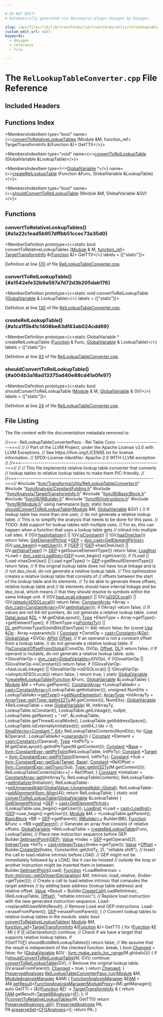 ```yaml
---

# DO NOT EDIT!
# Automatically generated via docusaurus-plugin-doxygen by Doxygen.

slug: /api/files/lib/lib/transforms/lib/transforms/utils/rellookuptableconverter-cpp
custom_edit_url: null
keywords:
  - doxygen
  - reference
  - file

---
```





# The `RelLookupTableConverter.cpp` File Reference

<DoxygenPage pluginConfig={pluginConfig}>



## Included Headers

<IncludesList>
<IncludesListItem
  filePath="llvm/Transforms/Utils/RelLookupTableConverter.h"
  permalink="/docs/api/files/include/include/llvm/include/llvm/transforms/include/llvm/transforms/utils/rellookuptableconverter-h"
  isLocal="true" />
<IncludesListItem
  filePath="llvm/Analysis/ConstantFolding.h"
  permalink="/docs/api/files/include/include/llvm/include/llvm/analysis/constantfolding-h"
  isLocal="true" />
<IncludesListItem
  filePath="llvm/Analysis/TargetTransformInfo.h"
  permalink="/docs/api/files/include/include/llvm/include/llvm/analysis/targettransforminfo-h"
  isLocal="true" />
<IncludesListItem
  filePath="llvm/IR/BasicBlock.h"
  permalink="/docs/api/files/include/include/llvm/include/llvm/ir/basicblock-h"
  isLocal="true" />
<IncludesListItem
  filePath="llvm/IR/IRBuilder.h"
  permalink="/docs/api/files/include/include/llvm/include/llvm/ir/irbuilder-h"
  isLocal="true" />
<IncludesListItem
  filePath="llvm/IR/Instructions.h"
  permalink="/docs/api/files/include/include/llvm/include/llvm/ir/instructions-h"
  isLocal="true" />
<IncludesListItem
  filePath="llvm/IR/Module.h"
  permalink="/docs/api/files/include/include/llvm/include/llvm/ir/module-h"
  isLocal="true" />
</IncludesList>

## Functions Index

<MembersIndex>

<MembersIndexItem
  type="bool"
  name={<><a href="#a1a22c1ead5b957dffbb51ccec73a35d0">convertToRelativeLookupTables</a> (Module &amp;M, function&#95;ref&lt; TargetTransformInfo &amp;(Function &amp;)&gt; GetTTI)</>}>
</MembersIndexItem>

<MembersIndexItem
  type="void"
  name={<><a href="#a1542efe32b9a597a7d72d3b205dab176">convertToRelLookupTable</a> (GlobalVariable &amp;LookupTable)</>}>
</MembersIndexItem>

<MembersIndexItem
  type={<><a href="/docs/api/classes/llvm/globalvariable">GlobalVariable</a> &#42;</>}
  name={<><a href="#a1ca1f5b41c1408be83df43ab024cdd69">createRelLookupTable</a> (Function &amp;Func, GlobalVariable &amp;LookupTable)</>}>
</MembersIndexItem>

<MembersIndexItem
  type="bool"
  name={<><a href="#a004b3a18ad13375ad40e88cd41a0fe97">shouldConvertToRelLookupTable</a> (Module &amp;M, GlobalVariable &amp;GV)</>}>
</MembersIndexItem>

</MembersIndex>


<SectionDefinition>

## Functions

### convertToRelativeLookupTables() {#a1a22c1ead5b957dffbb51ccec73a35d0}

<MemberDefinition
  prototype={<>static bool convertToRelativeLookupTables (<a href="/docs/api/classes/llvm/module">Module</a> &amp; M, <a href="/docs/api/classes/llvm/function-ref">function&#95;ref</a>&lt; <a href="/docs/api/classes/llvm/targettransforminfo">TargetTransformInfo</a> &amp;(<a href="/docs/api/classes/llvm/function">Function</a> &amp;)&gt; GetTTI)</>}
  labels = {["static"]}>

Definition at line <a href="#l00170">170</a> of file <a href="/docs/api/files/lib/lib/transforms/lib/transforms/utils/rellookuptableconverter-cpp">RelLookupTableConverter.cpp</a>.
</MemberDefinition>

### convertToRelLookupTable() {#a1542efe32b9a597a7d72d3b205dab176}

<MemberDefinition
  prototype={<>static void convertToRelLookupTable (<a href="/docs/api/classes/llvm/globalvariable">GlobalVariable</a> &amp; LookupTable)</>}
  labels = {["static"]}>

Definition at line <a href="#l00130">130</a> of file <a href="/docs/api/files/lib/lib/transforms/lib/transforms/utils/rellookuptableconverter-cpp">RelLookupTableConverter.cpp</a>.
</MemberDefinition>

### createRelLookupTable() {#a1ca1f5b41c1408be83df43ab024cdd69}

<MemberDefinition
  prototype={<>static GlobalVariable &#42; createRelLookupTable (<a href="/docs/api/classes/llvm/function">Function</a> &amp; Func, <a href="/docs/api/classes/llvm/globalvariable">GlobalVariable</a> &amp; LookupTable)</>}
  labels = {["static"]}>

Definition at line <a href="#l00093">93</a> of file <a href="/docs/api/files/lib/lib/transforms/lib/transforms/utils/rellookuptableconverter-cpp">RelLookupTableConverter.cpp</a>.
</MemberDefinition>

### shouldConvertToRelLookupTable() {#a004b3a18ad13375ad40e88cd41a0fe97}

<MemberDefinition
  prototype={<>static bool shouldConvertToRelLookupTable (<a href="/docs/api/classes/llvm/module">Module</a> &amp; M, <a href="/docs/api/classes/llvm/globalvariable">GlobalVariable</a> &amp; GV)</>}
  labels = {["static"]}>

Definition at line <a href="#l00024">24</a> of file <a href="/docs/api/files/lib/lib/transforms/lib/transforms/utils/rellookuptableconverter-cpp">RelLookupTableConverter.cpp</a>.
</MemberDefinition>

</SectionDefinition>

## File Listing

The file content with the documentation metadata removed is:

<ProgramListing>

<Link id="l00001" /><CodeLine lineNumber="1"><span class="doxyHighlightComment">//===- RelLookupTableConverterPass - Rel Table Conv -----------------------===//</span></CodeLine>
<Link id="l00002" /><CodeLine lineNumber="2"><span class="doxyHighlightComment">//</span></CodeLine>
<Link id="l00003" /><CodeLine lineNumber="3"><span class="doxyHighlightComment">// Part of the LLVM Project, under the Apache License v2.0 with LLVM Exceptions.</span></CodeLine>
<Link id="l00004" /><CodeLine lineNumber="4"><span class="doxyHighlightComment">// See https://llvm.org/LICENSE.txt for license information.</span></CodeLine>
<Link id="l00005" /><CodeLine lineNumber="5"><span class="doxyHighlightComment">// SPDX-License-Identifier: Apache-2.0 WITH LLVM-exception</span></CodeLine>
<Link id="l00006" /><CodeLine lineNumber="6"><span class="doxyHighlightComment">//</span></CodeLine>
<Link id="l00007" /><CodeLine lineNumber="7"><span class="doxyHighlightComment">//===----------------------------------------------------------------------===//</span></CodeLine>
<Link id="l00008" /><CodeLine lineNumber="8"><span class="doxyHighlightComment">//</span></CodeLine>
<Link id="l00009" /><CodeLine lineNumber="9"><span class="doxyHighlightComment">// This file implements relative lookup table converter that converts</span></CodeLine>
<Link id="l00010" /><CodeLine lineNumber="10"><span class="doxyHighlightComment">// lookup tables to relative lookup tables to make them PIC-friendly.</span></CodeLine>
<Link id="l00011" /><CodeLine lineNumber="11"><span class="doxyHighlightComment">//</span></CodeLine>
<Link id="l00012" /><CodeLine lineNumber="12"><span class="doxyHighlightComment">//===----------------------------------------------------------------------===//</span></CodeLine>
<Link id="l00013" /><CodeLine lineNumber="13"></CodeLine>
<Link id="l00014" /><CodeLine lineNumber="14"><span class="doxyHighlightPreprocessor">#include &quot;<a href="/docs/api/files/include/include/llvm/include/llvm/transforms/include/llvm/transforms/utils/rellookuptableconverter-h">llvm/Transforms/Utils/RelLookupTableConverter.h</a>&quot;</span></CodeLine>
<Link id="l00015" /><CodeLine lineNumber="15"><span class="doxyHighlightPreprocessor">#include &quot;<a href="/docs/api/files/include/include/llvm/include/llvm/analysis/constantfolding-h">llvm/Analysis/ConstantFolding.h</a>&quot;</span></CodeLine>
<Link id="l00016" /><CodeLine lineNumber="16"><span class="doxyHighlightPreprocessor">#include &quot;<a href="/docs/api/files/include/include/llvm/include/llvm/analysis/targettransforminfo-h">llvm/Analysis/TargetTransformInfo.h</a>&quot;</span></CodeLine>
<Link id="l00017" /><CodeLine lineNumber="17"><span class="doxyHighlightPreprocessor">#include &quot;<a href="/docs/api/files/include/include/llvm/include/llvm/ir/basicblock-h">llvm/IR/BasicBlock.h</a>&quot;</span></CodeLine>
<Link id="l00018" /><CodeLine lineNumber="18"><span class="doxyHighlightPreprocessor">#include &quot;<a href="/docs/api/files/include/include/llvm/include/llvm/ir/irbuilder-h">llvm/IR/IRBuilder.h</a>&quot;</span></CodeLine>
<Link id="l00019" /><CodeLine lineNumber="19"><span class="doxyHighlightPreprocessor">#include &quot;<a href="/docs/api/files/include/include/llvm/include/llvm/ir/instructions-h">llvm/IR/Instructions.h</a>&quot;</span></CodeLine>
<Link id="l00020" /><CodeLine lineNumber="20"><span class="doxyHighlightPreprocessor">#include &quot;<a href="/docs/api/files/include/include/llvm/include/llvm/ir/module-h">llvm/IR/Module.h</a>&quot;</span></CodeLine>
<Link id="l00021" /><CodeLine lineNumber="21"></CodeLine>
<Link id="l00022" /><CodeLine lineNumber="22"><span class="doxyHighlightKeyword">using namespace </span><span class="doxyHighlight"><a href="/docs/api/namespaces/llvm">llvm</a>;</span></CodeLine>
<Link id="l00023" /><CodeLine lineNumber="23"></CodeLine>
<Link id="l00024" /><CodeLine lineNumber="24" lineLink="#a004b3a18ad13375ad40e88cd41a0fe97"><span class="doxyHighlightKeyword">static</span><span class="doxyHighlight"> </span><span class="doxyHighlightKeywordType">bool</span><span class="doxyHighlight"> <a href="#a004b3a18ad13375ad40e88cd41a0fe97">shouldConvertToRelLookupTable</a>(<a href="/docs/api/classes/llvm/module">Module</a> &amp;M, <a href="/docs/api/classes/llvm/globalvariable">GlobalVariable</a> &amp;GV) &#123;</span></CodeLine>
<Link id="l00025" /><CodeLine lineNumber="25"><span class="doxyHighlight">  </span><span class="doxyHighlightComment">// If lookup table has more than one user,</span></CodeLine>
<Link id="l00026" /><CodeLine lineNumber="26"><span class="doxyHighlight">  </span><span class="doxyHighlightComment">// do not generate a relative lookup table.</span></CodeLine>
<Link id="l00027" /><CodeLine lineNumber="27"><span class="doxyHighlight">  </span><span class="doxyHighlightComment">// This is to simplify the analysis that needs to be done for this pass.</span></CodeLine>
<Link id="l00028" /><CodeLine lineNumber="28"><span class="doxyHighlight">  </span><span class="doxyHighlightComment">// TODO: Add support for lookup tables with multiple uses.</span></CodeLine>
<Link id="l00029" /><CodeLine lineNumber="29"><span class="doxyHighlight">  </span><span class="doxyHighlightComment">// For ex, this can happen when a function that uses a lookup table gets</span></CodeLine>
<Link id="l00030" /><CodeLine lineNumber="30"><span class="doxyHighlight">  </span><span class="doxyHighlightComment">// inlined into multiple call sites.</span></CodeLine>
<Link id="l00031" /><CodeLine lineNumber="31"><span class="doxyHighlight">  </span><span class="doxyHighlightKeywordFlow">if</span><span class="doxyHighlight"> (!GV.<a href="/docs/api/classes/llvm/globalvariable/#a1c66d4eff947253e7610a66379974d63">hasInitializer</a>() ||</span></CodeLine>
<Link id="l00032" /><CodeLine lineNumber="32"><span class="doxyHighlight">      !GV.<a href="/docs/api/classes/llvm/globalvariable/#aa859e108741fa64681b63f0c0c672512">isConstant</a>() ||</span></CodeLine>
<Link id="l00033" /><CodeLine lineNumber="33"><span class="doxyHighlight">      !GV.<a href="/docs/api/classes/llvm/value/#a3a402430a1bbe70a9282dcb0e0b6a2cd">hasOneUse</a>())</span></CodeLine>
<Link id="l00034" /><CodeLine lineNumber="34"><span class="doxyHighlight">    </span><span class="doxyHighlightKeywordFlow">return</span><span class="doxyHighlight"> </span><span class="doxyHighlightKeyword">false</span><span class="doxyHighlight">;</span></CodeLine>
<Link id="l00035" /><CodeLine lineNumber="35"></CodeLine>
<Link id="l00036" /><CodeLine lineNumber="36"><span class="doxyHighlight">  <a href="/docs/api/classes/llvm/getelementptrinst">GetElementPtrInst</a> &#42;<a href="/docs/api/files/lib/lib/target/lib/target/hexagon/hexagoncommongep-cpp/#ad532e8710e50302e0a376b61c91fa91d">GEP</a> =</span></CodeLine>
<Link id="l00037" /><CodeLine lineNumber="37"><span class="doxyHighlight">      <a href="/docs/api/namespaces/llvm/#a22eeee01734061ac1b31ccd994c49eef">dyn&#95;cast&lt;GetElementPtrInst&gt;</a>(GV.<a href="/docs/api/classes/llvm/value/#a413abcab8dbc3900fc2fde96a5d8fca6">use&#95;begin</a>()-&gt;<a href="/docs/api/classes/llvm/use/#a53a48d67682705c5f7f06ffc850fd622">getUser</a>());</span></CodeLine>
<Link id="l00038" /><CodeLine lineNumber="38"><span class="doxyHighlight">  </span><span class="doxyHighlightKeywordFlow">if</span><span class="doxyHighlight"> (!<a href="/docs/api/files/lib/lib/target/lib/target/hexagon/hexagoncommongep-cpp/#ad532e8710e50302e0a376b61c91fa91d">GEP</a> || !<a href="/docs/api/files/lib/lib/target/lib/target/hexagon/hexagoncommongep-cpp/#ad532e8710e50302e0a376b61c91fa91d">GEP</a>-&gt;hasOneUse() ||</span></CodeLine>
<Link id="l00039" /><CodeLine lineNumber="39"><span class="doxyHighlight">      GV.<a href="/docs/api/classes/llvm/globalvalue/#af1dd2acfc2950742e41a64a342b15c80">getValueType</a>() != <a href="/docs/api/files/lib/lib/target/lib/target/hexagon/hexagoncommongep-cpp/#ad532e8710e50302e0a376b61c91fa91d">GEP</a>-&gt;getSourceElementType())</span></CodeLine>
<Link id="l00040" /><CodeLine lineNumber="40"><span class="doxyHighlight">    </span><span class="doxyHighlightKeywordFlow">return</span><span class="doxyHighlight"> </span><span class="doxyHighlightKeyword">false</span><span class="doxyHighlight">;</span></CodeLine>
<Link id="l00041" /><CodeLine lineNumber="41"></CodeLine>
<Link id="l00042" /><CodeLine lineNumber="42"><span class="doxyHighlight">  <a href="/docs/api/classes/llvm/loadinst">LoadInst</a> &#42;Load = <a href="/docs/api/namespaces/llvm/#a22eeee01734061ac1b31ccd994c49eef">dyn&#95;cast&lt;LoadInst&gt;</a>(<a href="/docs/api/files/lib/lib/target/lib/target/hexagon/hexagoncommongep-cpp/#ad532e8710e50302e0a376b61c91fa91d">GEP</a>-&gt;use&#95;begin()-&gt;getUser());</span></CodeLine>
<Link id="l00043" /><CodeLine lineNumber="43"><span class="doxyHighlight">  </span><span class="doxyHighlightKeywordFlow">if</span><span class="doxyHighlight"> (!Load || !Load-&gt;hasOneUse() ||</span></CodeLine>
<Link id="l00044" /><CodeLine lineNumber="44"><span class="doxyHighlight">      Load-&gt;getType() != <a href="/docs/api/files/lib/lib/target/lib/target/hexagon/hexagoncommongep-cpp/#ad532e8710e50302e0a376b61c91fa91d">GEP</a>-&gt;getResultElementType())</span></CodeLine>
<Link id="l00045" /><CodeLine lineNumber="45"><span class="doxyHighlight">    </span><span class="doxyHighlightKeywordFlow">return</span><span class="doxyHighlight"> </span><span class="doxyHighlightKeyword">false</span><span class="doxyHighlight">;</span></CodeLine>
<Link id="l00046" /><CodeLine lineNumber="46"></CodeLine>
<Link id="l00047" /><CodeLine lineNumber="47"><span class="doxyHighlight">  </span><span class="doxyHighlightComment">// If the original lookup table does not have local linkage and is</span></CodeLine>
<Link id="l00048" /><CodeLine lineNumber="48"><span class="doxyHighlight">  </span><span class="doxyHighlightComment">// not dso&#95;local, do not generate a relative lookup table.</span></CodeLine>
<Link id="l00049" /><CodeLine lineNumber="49"><span class="doxyHighlight">  </span><span class="doxyHighlightComment">// This optimization creates a relative lookup table that consists of</span></CodeLine>
<Link id="l00050" /><CodeLine lineNumber="50"><span class="doxyHighlight">  </span><span class="doxyHighlightComment">// offsets between the start of the lookup table and its elements.</span></CodeLine>
<Link id="l00051" /><CodeLine lineNumber="51"><span class="doxyHighlight">  </span><span class="doxyHighlightComment">// To be able to generate these offsets, relative lookup table and</span></CodeLine>
<Link id="l00052" /><CodeLine lineNumber="52"><span class="doxyHighlight">  </span><span class="doxyHighlightComment">// its elements should have internal linkage and be dso&#95;local, which means</span></CodeLine>
<Link id="l00053" /><CodeLine lineNumber="53"><span class="doxyHighlight">  </span><span class="doxyHighlightComment">// that they should resolve to symbols within the same linkage unit.</span></CodeLine>
<Link id="l00054" /><CodeLine lineNumber="54"><span class="doxyHighlight">  </span><span class="doxyHighlightKeywordFlow">if</span><span class="doxyHighlight"> (!GV.<a href="/docs/api/classes/llvm/globalvalue/#a3ba1af4b9d9faa4a33729bbbecee83d1">hasLocalLinkage</a>() ||</span></CodeLine>
<Link id="l00055" /><CodeLine lineNumber="55"><span class="doxyHighlight">      !GV.<a href="/docs/api/classes/llvm/globalvalue/#a19db81b6f3d3ab342972dce7756fb077">isDSOLocal</a>() ||</span></CodeLine>
<Link id="l00056" /><CodeLine lineNumber="56"><span class="doxyHighlight">      !GV.<a href="/docs/api/classes/llvm/globalvalue/#a2df2f2e94b5493e9434dbf1c483dbc72">isImplicitDSOLocal</a>())</span></CodeLine>
<Link id="l00057" /><CodeLine lineNumber="57"><span class="doxyHighlight">    </span><span class="doxyHighlightKeywordFlow">return</span><span class="doxyHighlight"> </span><span class="doxyHighlightKeyword">false</span><span class="doxyHighlight">;</span></CodeLine>
<Link id="l00058" /><CodeLine lineNumber="58"></CodeLine>
<Link id="l00059" /><CodeLine lineNumber="59"><span class="doxyHighlight">  <a href="/docs/api/classes/llvm/constantarray">ConstantArray</a> &#42;Array = <a href="/docs/api/namespaces/llvm/#a22eeee01734061ac1b31ccd994c49eef">dyn&#95;cast&lt;ConstantArray&gt;</a>(GV.<a href="/docs/api/classes/llvm/globalvariable/#a0698d5bcabbfbca4f56a9d7a81cecb25">getInitializer</a>());</span></CodeLine>
<Link id="l00060" /><CodeLine lineNumber="60"><span class="doxyHighlight">  </span><span class="doxyHighlightKeywordFlow">if</span><span class="doxyHighlight"> (!Array)</span></CodeLine>
<Link id="l00061" /><CodeLine lineNumber="61"><span class="doxyHighlight">    </span><span class="doxyHighlightKeywordFlow">return</span><span class="doxyHighlight"> </span><span class="doxyHighlightKeyword">false</span><span class="doxyHighlight">;</span></CodeLine>
<Link id="l00062" /><CodeLine lineNumber="62"></CodeLine>
<Link id="l00063" /><CodeLine lineNumber="63"><span class="doxyHighlight">  </span><span class="doxyHighlightComment">// If values are not 64-bit pointers, do not generate a relative lookup table.</span></CodeLine>
<Link id="l00064" /><CodeLine lineNumber="64"><span class="doxyHighlight">  </span><span class="doxyHighlightKeyword">const</span><span class="doxyHighlight"> <a href="/docs/api/classes/llvm/datalayout">DataLayout</a> &amp;<a href="/docs/api/files/lib/lib/target/lib/target/arm/armslshardening-cpp/#ad467c4ab9119043f9b7750ab986be61a">DL</a> = M.getDataLayout();</span></CodeLine>
<Link id="l00065" /><CodeLine lineNumber="65"><span class="doxyHighlight">  <a href="/docs/api/classes/llvm/type">Type</a> &#42;ElemType = Array-&gt;getType()-&gt;getElementType();</span></CodeLine>
<Link id="l00066" /><CodeLine lineNumber="66"><span class="doxyHighlight">  </span><span class="doxyHighlightKeywordFlow">if</span><span class="doxyHighlight"> (!ElemType-&gt;<a href="/docs/api/classes/llvm/type/#a3b996fbf8458aafffc86cb98a68d0a47">isPointerTy</a>() || <a href="/docs/api/files/lib/lib/target/lib/target/arm/armslshardening-cpp/#ad467c4ab9119043f9b7750ab986be61a">DL</a>.getPointerTypeSizeInBits(ElemType) != 64)</span></CodeLine>
<Link id="l00067" /><CodeLine lineNumber="67"><span class="doxyHighlight">    </span><span class="doxyHighlightKeywordFlow">return</span><span class="doxyHighlight"> </span><span class="doxyHighlightKeyword">false</span><span class="doxyHighlight">;</span></CodeLine>
<Link id="l00068" /><CodeLine lineNumber="68"></CodeLine>
<Link id="l00069" /><CodeLine lineNumber="69"><span class="doxyHighlight">  </span><span class="doxyHighlightKeywordFlow">for</span><span class="doxyHighlight"> (</span><span class="doxyHighlightKeyword">const</span><span class="doxyHighlight"> <a href="/docs/api/classes/llvm/use">Use</a> &amp;<a href="/docs/api/namespaces/llvm/#ab471937b9a227e70c7fe8bd9604014d6">Op</a> : Array-&gt;operands()) &#123;</span></CodeLine>
<Link id="l00070" /><CodeLine lineNumber="70"><span class="doxyHighlight">    <a href="/docs/api/classes/llvm/constant">Constant</a> &#42;ConstOp = <a href="/docs/api/namespaces/llvm/#ac4fc845f5ed92de63cd4474f128f5fc5">cast&lt;Constant&gt;</a>(&amp;<a href="/docs/api/namespaces/llvm/#ab471937b9a227e70c7fe8bd9604014d6">Op</a>);</span></CodeLine>
<Link id="l00071" /><CodeLine lineNumber="71"><span class="doxyHighlight">    <a href="/docs/api/classes/llvm/globalvalue">GlobalValue</a> &#42;GVOp;</span></CodeLine>
<Link id="l00072" /><CodeLine lineNumber="72"><span class="doxyHighlight">    <a href="/docs/api/classes/llvm/apint">APInt</a> <a href="/docs/api/namespaces/llvm/#a05f5b9a11bdcc5feba62899f95dcf878a3134224cba2545bc57954d3b072aebb4">Offset</a>;</span></CodeLine>
<Link id="l00073" /><CodeLine lineNumber="73"></CodeLine>
<Link id="l00074" /><CodeLine lineNumber="74"><span class="doxyHighlight">    </span><span class="doxyHighlightComment">// If an operand is not a constant offset from a lookup table,</span></CodeLine>
<Link id="l00075" /><CodeLine lineNumber="75"><span class="doxyHighlight">    </span><span class="doxyHighlightComment">// do not generate a relative lookup table.</span></CodeLine>
<Link id="l00076" /><CodeLine lineNumber="76"><span class="doxyHighlight">    </span><span class="doxyHighlightKeywordFlow">if</span><span class="doxyHighlight"> (!<a href="/docs/api/namespaces/llvm/#a2e3103683ccd8b97050f821110b98ad2">IsConstantOffsetFromGlobal</a>(ConstOp, GVOp, <a href="/docs/api/namespaces/llvm/#a05f5b9a11bdcc5feba62899f95dcf878a3134224cba2545bc57954d3b072aebb4">Offset</a>, <a href="/docs/api/files/lib/lib/target/lib/target/arm/armslshardening-cpp/#ad467c4ab9119043f9b7750ab986be61a">DL</a>))</span></CodeLine>
<Link id="l00077" /><CodeLine lineNumber="77"><span class="doxyHighlight">      </span><span class="doxyHighlightKeywordFlow">return</span><span class="doxyHighlight"> </span><span class="doxyHighlightKeyword">false</span><span class="doxyHighlight">;</span></CodeLine>
<Link id="l00078" /><CodeLine lineNumber="78"></CodeLine>
<Link id="l00079" /><CodeLine lineNumber="79"><span class="doxyHighlight">    </span><span class="doxyHighlightComment">// If operand is mutable, do not generate a relative lookup table.</span></CodeLine>
<Link id="l00080" /><CodeLine lineNumber="80"><span class="doxyHighlight">    </span><span class="doxyHighlightKeyword">auto</span><span class="doxyHighlight"> &#42;GlovalVarOp = <a href="/docs/api/namespaces/llvm/#a22eeee01734061ac1b31ccd994c49eef">dyn&#95;cast&lt;GlobalVariable&gt;</a>(GVOp);</span></CodeLine>
<Link id="l00081" /><CodeLine lineNumber="81"><span class="doxyHighlight">    </span><span class="doxyHighlightKeywordFlow">if</span><span class="doxyHighlight"> (!GlovalVarOp || !GlovalVarOp-&gt;isConstant())</span></CodeLine>
<Link id="l00082" /><CodeLine lineNumber="82"><span class="doxyHighlight">      </span><span class="doxyHighlightKeywordFlow">return</span><span class="doxyHighlight"> </span><span class="doxyHighlightKeyword">false</span><span class="doxyHighlight">;</span></CodeLine>
<Link id="l00083" /><CodeLine lineNumber="83"></CodeLine>
<Link id="l00084" /><CodeLine lineNumber="84"><span class="doxyHighlight">    </span><span class="doxyHighlightKeywordFlow">if</span><span class="doxyHighlight"> (!GlovalVarOp-&gt;hasLocalLinkage() ||</span></CodeLine>
<Link id="l00085" /><CodeLine lineNumber="85"><span class="doxyHighlight">        !GlovalVarOp-&gt;isDSOLocal() ||</span></CodeLine>
<Link id="l00086" /><CodeLine lineNumber="86"><span class="doxyHighlight">        !GlovalVarOp-&gt;isImplicitDSOLocal())</span></CodeLine>
<Link id="l00087" /><CodeLine lineNumber="87"><span class="doxyHighlight">      </span><span class="doxyHighlightKeywordFlow">return</span><span class="doxyHighlight"> </span><span class="doxyHighlightKeyword">false</span><span class="doxyHighlight">;</span></CodeLine>
<Link id="l00088" /><CodeLine lineNumber="88"><span class="doxyHighlight">  &#125;</span></CodeLine>
<Link id="l00089" /><CodeLine lineNumber="89"></CodeLine>
<Link id="l00090" /><CodeLine lineNumber="90"><span class="doxyHighlight">  </span><span class="doxyHighlightKeywordFlow">return</span><span class="doxyHighlight"> </span><span class="doxyHighlightKeyword">true</span><span class="doxyHighlight">;</span></CodeLine>
<Link id="l00091" /><CodeLine lineNumber="91"><span class="doxyHighlight">&#125;</span></CodeLine>
<Link id="l00092" /><CodeLine lineNumber="92"></CodeLine>
<Link id="l00093" /><CodeLine lineNumber="93" lineLink="#a1ca1f5b41c1408be83df43ab024cdd69"><span class="doxyHighlightKeyword">static</span><span class="doxyHighlight"> <a href="/docs/api/classes/llvm/globalvariable">GlobalVariable</a> &#42;<a href="#a1ca1f5b41c1408be83df43ab024cdd69">createRelLookupTable</a>(<a href="/docs/api/classes/llvm/function">Function</a> &amp;Func,</span></CodeLine>
<Link id="l00094" /><CodeLine lineNumber="94"><span class="doxyHighlight">                                            <a href="/docs/api/classes/llvm/globalvariable">GlobalVariable</a> &amp;LookupTable) &#123;</span></CodeLine>
<Link id="l00095" /><CodeLine lineNumber="95"><span class="doxyHighlight">  <a href="/docs/api/classes/llvm/module">Module</a> &amp;M = &#42;Func.getParent();</span></CodeLine>
<Link id="l00096" /><CodeLine lineNumber="96"><span class="doxyHighlight">  <a href="/docs/api/classes/llvm/constantarray">ConstantArray</a> &#42;LookupTableArr =</span></CodeLine>
<Link id="l00097" /><CodeLine lineNumber="97"><span class="doxyHighlight">      <a href="/docs/api/namespaces/llvm/#ac4fc845f5ed92de63cd4474f128f5fc5">cast&lt;ConstantArray&gt;</a>(LookupTable.getInitializer());</span></CodeLine>
<Link id="l00098" /><CodeLine lineNumber="98"><span class="doxyHighlight">  </span><span class="doxyHighlightKeywordType">unsigned</span><span class="doxyHighlight"> NumElts = LookupTableArr-&gt;<a href="/docs/api/classes/llvm/constantarray/#afa1ddb91b119080599eeb32d57ea26d1">getType</a>()-&gt;<a href="/docs/api/classes/llvm/arraytype/#a1c35bd7a4fa08845607033aecc94423d">getNumElements</a>();</span></CodeLine>
<Link id="l00099" /><CodeLine lineNumber="99"><span class="doxyHighlight">  <a href="/docs/api/classes/arraytype">ArrayType</a> &#42;IntArrayTy =</span></CodeLine>
<Link id="l00100" /><CodeLine lineNumber="100"><span class="doxyHighlight">      <a href="/docs/api/classes/llvm/arraytype/#a309fed0882f9d27038ff2df2afed7a00">ArrayType::get</a>(<a href="/docs/api/classes/llvm/type/#a30dd396c5b40cd86c1591872e574ccdf">Type::getInt32Ty</a>(M.getContext()), NumElts);</span></CodeLine>
<Link id="l00101" /><CodeLine lineNumber="101"></CodeLine>
<Link id="l00102" /><CodeLine lineNumber="102"><span class="doxyHighlight">  <a href="/docs/api/classes/llvm/globalvariable">GlobalVariable</a> &#42;RelLookupTable = </span><span class="doxyHighlightKeyword">new</span><span class="doxyHighlight"> <a href="/docs/api/classes/llvm/globalvariable">GlobalVariable</a>(</span></CodeLine>
<Link id="l00103" /><CodeLine lineNumber="103"><span class="doxyHighlight">      M, IntArrayTy, LookupTable.isConstant(), LookupTable.getLinkage(),</span></CodeLine>
<Link id="l00104" /><CodeLine lineNumber="104"><span class="doxyHighlight">      </span><span class="doxyHighlightKeyword">nullptr</span><span class="doxyHighlight">, LookupTable.getName() + </span><span class="doxyHighlightStringLiteral">&quot;.rel&quot;</span><span class="doxyHighlight">, &amp;LookupTable,</span></CodeLine>
<Link id="l00105" /><CodeLine lineNumber="105"><span class="doxyHighlight">      LookupTable.getThreadLocalMode(), LookupTable.getAddressSpace(),</span></CodeLine>
<Link id="l00106" /><CodeLine lineNumber="106"><span class="doxyHighlight">      LookupTable.isExternallyInitialized());</span></CodeLine>
<Link id="l00107" /><CodeLine lineNumber="107"></CodeLine>
<Link id="l00108" /><CodeLine lineNumber="108"><span class="doxyHighlight">  uint64&#95;t Idx = 0;</span></CodeLine>
<Link id="l00109" /><CodeLine lineNumber="109"><span class="doxyHighlight">  <a href="/docs/api/classes/llvm/smallvector">SmallVector&lt;Constant &#42;, 64&gt;</a> RelLookupTableContents(NumElts);</span></CodeLine>
<Link id="l00110" /><CodeLine lineNumber="110"></CodeLine>
<Link id="l00111" /><CodeLine lineNumber="111"><span class="doxyHighlight">  </span><span class="doxyHighlightKeywordFlow">for</span><span class="doxyHighlight"> (<a href="/docs/api/classes/llvm/use">Use</a> &amp;Operand : LookupTableArr-&gt;<a href="/docs/api/classes/llvm/user/#a0b931781aa589c6ebe64a76c1447e5b2">operands</a>()) &#123;</span></CodeLine>
<Link id="l00112" /><CodeLine lineNumber="112"><span class="doxyHighlight">    <a href="/docs/api/classes/llvm/constant">Constant</a> &#42;Element = <a href="/docs/api/namespaces/llvm/#ac4fc845f5ed92de63cd4474f128f5fc5">cast&lt;Constant&gt;</a>(Operand);</span></CodeLine>
<Link id="l00113" /><CodeLine lineNumber="113"><span class="doxyHighlight">    <a href="/docs/api/classes/llvm/type">Type</a> &#42;IntPtrTy = M.getDataLayout().getIntPtrType(M.getContext());</span></CodeLine>
<Link id="l00114" /><CodeLine lineNumber="114"><span class="doxyHighlight">    <a href="/docs/api/classes/llvm/constant">Constant</a> &#42;<a href="/docs/api/namespaces/llvm/sampleprof/#a702f69807459cc25db5754a5f179d3fcaf6fbeb8fa9f451468611536b00878d41">Base</a> = <a href="/docs/api/classes/llvm/constantexpr/#a652380f28d1a7011e05d0787b6024d48">llvm::ConstantExpr::getPtrToInt</a>(RelLookupTable, IntPtrTy);</span></CodeLine>
<Link id="l00115" /><CodeLine lineNumber="115"><span class="doxyHighlight">    <a href="/docs/api/classes/llvm/constant">Constant</a> &#42;<a href="/docs/api/classes/llvm/target">Target</a> = <a href="/docs/api/classes/llvm/constantexpr/#a652380f28d1a7011e05d0787b6024d48">llvm::ConstantExpr::getPtrToInt</a>(Element, IntPtrTy);</span></CodeLine>
<Link id="l00116" /><CodeLine lineNumber="116"><span class="doxyHighlight">    <a href="/docs/api/classes/llvm/constant">Constant</a> &#42;Sub = <a href="/docs/api/classes/llvm/constantexpr/#a554ab77949b0a16670a83ec3307501eb">llvm::ConstantExpr::getSub</a>(<a href="/docs/api/classes/llvm/target">Target</a>, <a href="/docs/api/namespaces/llvm/sampleprof/#a702f69807459cc25db5754a5f179d3fcaf6fbeb8fa9f451468611536b00878d41">Base</a>);</span></CodeLine>
<Link id="l00117" /><CodeLine lineNumber="117"><span class="doxyHighlight">    <a href="/docs/api/classes/llvm/constant">Constant</a> &#42;RelOffset =</span></CodeLine>
<Link id="l00118" /><CodeLine lineNumber="118"><span class="doxyHighlight">        <a href="/docs/api/classes/llvm/constantexpr/#af238147cf5453729781a0fcc7322e1c6">llvm::ConstantExpr::getTrunc</a>(Sub, <a href="/docs/api/classes/llvm/type/#a30dd396c5b40cd86c1591872e574ccdf">Type::getInt32Ty</a>(M.getContext()));</span></CodeLine>
<Link id="l00119" /><CodeLine lineNumber="119"><span class="doxyHighlight">    RelLookupTableContents&#91;Idx++&#93; = RelOffset;</span></CodeLine>
<Link id="l00120" /><CodeLine lineNumber="120"><span class="doxyHighlight">  &#125;</span></CodeLine>
<Link id="l00121" /><CodeLine lineNumber="121"></CodeLine>
<Link id="l00122" /><CodeLine lineNumber="122"><span class="doxyHighlight">  <a href="/docs/api/classes/llvm/constant">Constant</a> &#42;Initializer =</span></CodeLine>
<Link id="l00123" /><CodeLine lineNumber="123"><span class="doxyHighlight">      <a href="/docs/api/classes/llvm/constantarray/#a0900dacdc7ad8e3ea0cc92993c7fd422">ConstantArray::get</a>(IntArrayTy, RelLookupTableContents);</span></CodeLine>
<Link id="l00124" /><CodeLine lineNumber="124"><span class="doxyHighlight">  RelLookupTable-&gt;<a href="/docs/api/classes/llvm/globalvariable/#a095f8f031d99ce3c0b25478713293dea">setInitializer</a>(Initializer);</span></CodeLine>
<Link id="l00125" /><CodeLine lineNumber="125"><span class="doxyHighlight">  RelLookupTable-&gt;<a href="/docs/api/classes/llvm/globalvalue/#a38c97622dccff7ae31fe0be3b21c9b3d">setUnnamedAddr</a>(<a href="/docs/api/classes/llvm/globalvalue/#ae8df4be75bfc50b1eadd74e85c25fa45a4cc6684df7b4a92b1dec6fce3264fac8">GlobalValue::UnnamedAddr::Global</a>);</span></CodeLine>
<Link id="l00126" /><CodeLine lineNumber="126"><span class="doxyHighlight">  RelLookupTable-&gt;<a href="/docs/api/classes/llvm/globalobject/#a49b398b1c83ef4d42c8f7756b443f61f">setAlignment</a>(<a href="/docs/api/structs/llvm/align">llvm::Align</a>(4));</span></CodeLine>
<Link id="l00127" /><CodeLine lineNumber="127"><span class="doxyHighlight">  </span><span class="doxyHighlightKeywordFlow">return</span><span class="doxyHighlight"> RelLookupTable;</span></CodeLine>
<Link id="l00128" /><CodeLine lineNumber="128"><span class="doxyHighlight">&#125;</span></CodeLine>
<Link id="l00129" /><CodeLine lineNumber="129"></CodeLine>
<Link id="l00130" /><CodeLine lineNumber="130" lineLink="#a1542efe32b9a597a7d72d3b205dab176"><span class="doxyHighlightKeyword">static</span><span class="doxyHighlight"> </span><span class="doxyHighlightKeywordType">void</span><span class="doxyHighlight"> <a href="#a1542efe32b9a597a7d72d3b205dab176">convertToRelLookupTable</a>(<a href="/docs/api/classes/llvm/globalvariable">GlobalVariable</a> &amp;LookupTable) &#123;</span></CodeLine>
<Link id="l00131" /><CodeLine lineNumber="131"><span class="doxyHighlight">  <a href="/docs/api/classes/llvm/getelementptrinst">GetElementPtrInst</a> &#42;<a href="/docs/api/files/lib/lib/target/lib/target/hexagon/hexagoncommongep-cpp/#ad532e8710e50302e0a376b61c91fa91d">GEP</a> =</span></CodeLine>
<Link id="l00132" /><CodeLine lineNumber="132"><span class="doxyHighlight">      <a href="/docs/api/namespaces/llvm/#ac4fc845f5ed92de63cd4474f128f5fc5">cast&lt;GetElementPtrInst&gt;</a>(LookupTable.use&#95;begin()-&gt;getUser());</span></CodeLine>
<Link id="l00133" /><CodeLine lineNumber="133"><span class="doxyHighlight">  <a href="/docs/api/classes/llvm/loadinst">LoadInst</a> &#42;Load = <a href="/docs/api/namespaces/llvm/#ac4fc845f5ed92de63cd4474f128f5fc5">cast&lt;LoadInst&gt;</a>(<a href="/docs/api/files/lib/lib/target/lib/target/hexagon/hexagoncommongep-cpp/#ad532e8710e50302e0a376b61c91fa91d">GEP</a>-&gt;use&#95;begin()-&gt;getUser());</span></CodeLine>
<Link id="l00134" /><CodeLine lineNumber="134"></CodeLine>
<Link id="l00135" /><CodeLine lineNumber="135"><span class="doxyHighlight">  <a href="/docs/api/classes/llvm/module">Module</a> &amp;M = &#42;LookupTable.getParent();</span></CodeLine>
<Link id="l00136" /><CodeLine lineNumber="136"><span class="doxyHighlight">  <a href="/docs/api/classes/llvm/basicblock">BasicBlock</a> &#42;BB = <a href="/docs/api/files/lib/lib/target/lib/target/hexagon/hexagoncommongep-cpp/#ad532e8710e50302e0a376b61c91fa91d">GEP</a>-&gt;getParent();</span></CodeLine>
<Link id="l00137" /><CodeLine lineNumber="137"><span class="doxyHighlight">  <a href="/docs/api/classes/llvm/irbuilder">IRBuilder&lt;&gt;</a> Builder(BB);</span></CodeLine>
<Link id="l00138" /><CodeLine lineNumber="138"><span class="doxyHighlight">  <a href="/docs/api/classes/llvm/function">Function</a> &amp;Func = &#42;BB-&gt;<a href="/docs/api/classes/llvm/basicblock/#a1b4bf7c97cdc8159fd73d48063f0b250">getParent</a>();</span></CodeLine>
<Link id="l00139" /><CodeLine lineNumber="139"></CodeLine>
<Link id="l00140" /><CodeLine lineNumber="140"><span class="doxyHighlight">  </span><span class="doxyHighlightComment">// Generate an array that consists of relative offsets.</span></CodeLine>
<Link id="l00141" /><CodeLine lineNumber="141"><span class="doxyHighlight">  <a href="/docs/api/classes/llvm/globalvariable">GlobalVariable</a> &#42;RelLookupTable = <a href="#a1ca1f5b41c1408be83df43ab024cdd69">createRelLookupTable</a>(Func, LookupTable);</span></CodeLine>
<Link id="l00142" /><CodeLine lineNumber="142"></CodeLine>
<Link id="l00143" /><CodeLine lineNumber="143"><span class="doxyHighlight">  </span><span class="doxyHighlightComment">// Place new instruction sequence before GEP.</span></CodeLine>
<Link id="l00144" /><CodeLine lineNumber="144"><span class="doxyHighlight">  Builder.<a href="/docs/api/classes/llvm/irbuilderbase/#ace45cae6925c65e9d6916e09dd5b17cc">SetInsertPoint</a>(<a href="/docs/api/files/lib/lib/target/lib/target/hexagon/hexagoncommongep-cpp/#ad532e8710e50302e0a376b61c91fa91d">GEP</a>);</span></CodeLine>
<Link id="l00145" /><CodeLine lineNumber="145"><span class="doxyHighlight">  <a href="/docs/api/classes/llvm/value">Value</a> &#42;Index = <a href="/docs/api/files/lib/lib/target/lib/target/hexagon/hexagoncommongep-cpp/#ad532e8710e50302e0a376b61c91fa91d">GEP</a>-&gt;getOperand(2);</span></CodeLine>
<Link id="l00146" /><CodeLine lineNumber="146"><span class="doxyHighlight">  <a href="/docs/api/classes/llvm/integertype">IntegerType</a> &#42;IntTy = <a href="/docs/api/namespaces/llvm/#ac4fc845f5ed92de63cd4474f128f5fc5">cast&lt;IntegerType&gt;</a>(Index-&gt;getType());</span></CodeLine>
<Link id="l00147" /><CodeLine lineNumber="147"><span class="doxyHighlight">  <a href="/docs/api/classes/llvm/value">Value</a> &#42;<a href="/docs/api/namespaces/llvm/#a05f5b9a11bdcc5feba62899f95dcf878a3134224cba2545bc57954d3b072aebb4">Offset</a> =</span></CodeLine>
<Link id="l00148" /><CodeLine lineNumber="148"><span class="doxyHighlight">      Builder.<a href="/docs/api/classes/llvm/irbuilderbase/#a9b6a3be6451cf6a789d9305d90751c40">CreateShl</a>(Index, ConstantInt::get(IntTy, 2), </span><span class="doxyHighlightStringLiteral">&quot;reltable.shift&quot;</span><span class="doxyHighlight">);</span></CodeLine>
<Link id="l00149" /><CodeLine lineNumber="149"></CodeLine>
<Link id="l00150" /><CodeLine lineNumber="150"><span class="doxyHighlight">  </span><span class="doxyHighlightComment">// Insert the call to load.relative intrinsic before LOAD.</span></CodeLine>
<Link id="l00151" /><CodeLine lineNumber="151"><span class="doxyHighlight">  </span><span class="doxyHighlightComment">// GEP might not be immediately followed by a LOAD, like it can be hoisted</span></CodeLine>
<Link id="l00152" /><CodeLine lineNumber="152"><span class="doxyHighlight">  </span><span class="doxyHighlightComment">// outside the loop or another instruction might be inserted them in between.</span></CodeLine>
<Link id="l00153" /><CodeLine lineNumber="153"><span class="doxyHighlight">  Builder.<a href="/docs/api/classes/llvm/irbuilderbase/#ace45cae6925c65e9d6916e09dd5b17cc">SetInsertPoint</a>(Load);</span></CodeLine>
<Link id="l00154" /><CodeLine lineNumber="154"><span class="doxyHighlight">  <a href="/docs/api/classes/llvm/function">Function</a> &#42;LoadRelIntrinsic = <a href="/docs/api/namespaces/llvm/intrinsic/#a0cff8be0190d8e20b7cf13646f34afa2">llvm::Intrinsic::getOrInsertDeclaration</a>(</span></CodeLine>
<Link id="l00155" /><CodeLine lineNumber="155"><span class="doxyHighlight">      &amp;M, Intrinsic::load&#95;relative, &#123;Index-&gt;getType()&#125;);</span></CodeLine>
<Link id="l00156" /><CodeLine lineNumber="156"></CodeLine>
<Link id="l00157" /><CodeLine lineNumber="157"><span class="doxyHighlight">  </span><span class="doxyHighlightComment">// Create a call to load.relative intrinsic that computes the target address</span></CodeLine>
<Link id="l00158" /><CodeLine lineNumber="158"><span class="doxyHighlight">  </span><span class="doxyHighlightComment">// by adding base address (lookup table address) and relative offset.</span></CodeLine>
<Link id="l00159" /><CodeLine lineNumber="159"><span class="doxyHighlight">  <a href="/docs/api/classes/llvm/value">Value</a> &#42;Result = Builder.<a href="/docs/api/classes/llvm/irbuilderbase/#ab086c5b9f9563eda0cdd703f454e041e">CreateCall</a>(LoadRelIntrinsic, &#123;RelLookupTable, <a href="/docs/api/namespaces/llvm/#a05f5b9a11bdcc5feba62899f95dcf878a3134224cba2545bc57954d3b072aebb4">Offset</a>&#125;,</span></CodeLine>
<Link id="l00160" /><CodeLine lineNumber="160"><span class="doxyHighlight">                                     </span><span class="doxyHighlightStringLiteral">&quot;reltable.intrinsic&quot;</span><span class="doxyHighlight">);</span></CodeLine>
<Link id="l00161" /><CodeLine lineNumber="161"></CodeLine>
<Link id="l00162" /><CodeLine lineNumber="162"><span class="doxyHighlight">  </span><span class="doxyHighlightComment">// Replace load instruction with the new generated instruction sequence.</span></CodeLine>
<Link id="l00163" /><CodeLine lineNumber="163"><span class="doxyHighlight">  Load-&gt;replaceAllUsesWith(Result);</span></CodeLine>
<Link id="l00164" /><CodeLine lineNumber="164"><span class="doxyHighlight">  </span><span class="doxyHighlightComment">// Remove Load and GEP instructions.</span></CodeLine>
<Link id="l00165" /><CodeLine lineNumber="165"><span class="doxyHighlight">  Load-&gt;eraseFromParent();</span></CodeLine>
<Link id="l00166" /><CodeLine lineNumber="166"><span class="doxyHighlight">  <a href="/docs/api/files/lib/lib/target/lib/target/hexagon/hexagoncommongep-cpp/#ad532e8710e50302e0a376b61c91fa91d">GEP</a>-&gt;eraseFromParent();</span></CodeLine>
<Link id="l00167" /><CodeLine lineNumber="167"><span class="doxyHighlight">&#125;</span></CodeLine>
<Link id="l00168" /><CodeLine lineNumber="168"></CodeLine>
<Link id="l00169" /><CodeLine lineNumber="169"><span class="doxyHighlightComment">// Convert lookup tables to relative lookup tables in the module.</span></CodeLine>
<Link id="l00170" /><CodeLine lineNumber="170" lineLink="#a1a22c1ead5b957dffbb51ccec73a35d0"><span class="doxyHighlightKeyword">static</span><span class="doxyHighlight"> </span><span class="doxyHighlightKeywordType">bool</span><span class="doxyHighlight"> <a href="#a1a22c1ead5b957dffbb51ccec73a35d0">convertToRelativeLookupTables</a>(</span></CodeLine>
<Link id="l00171" /><CodeLine lineNumber="171"><span class="doxyHighlight">    <a href="/docs/api/classes/llvm/module">Module</a> &amp;M, <a href="/docs/api/classes/llvm/function-ref">function&#95;ref</a>&lt;<a href="/docs/api/classes/llvm/targettransforminfo">TargetTransformInfo</a> &amp;(<a href="/docs/api/classes/llvm/function">Function</a> &amp;)&gt; GetTTI) &#123;</span></CodeLine>
<Link id="l00172" /><CodeLine lineNumber="172"><span class="doxyHighlight">  </span><span class="doxyHighlightKeywordFlow">for</span><span class="doxyHighlight"> (<a href="/docs/api/classes/llvm/function">Function</a> &amp;<a href="/docs/api/files/lib/lib/support/md5-cpp/#a96d73bbd7af15cb1fc38c3f4a3bd82e9">F</a> : M) &#123;</span></CodeLine>
<Link id="l00173" /><CodeLine lineNumber="173"><span class="doxyHighlight">    </span><span class="doxyHighlightKeywordFlow">if</span><span class="doxyHighlight"> (<a href="/docs/api/files/lib/lib/support/md5-cpp/#a96d73bbd7af15cb1fc38c3f4a3bd82e9">F</a>.isDeclaration())</span></CodeLine>
<Link id="l00174" /><CodeLine lineNumber="174"><span class="doxyHighlight">      </span><span class="doxyHighlightKeywordFlow">continue</span><span class="doxyHighlight">;</span></CodeLine>
<Link id="l00175" /><CodeLine lineNumber="175"></CodeLine>
<Link id="l00176" /><CodeLine lineNumber="176"><span class="doxyHighlight">    </span><span class="doxyHighlightComment">// Check if we have a target that supports relative lookup tables.</span></CodeLine>
<Link id="l00177" /><CodeLine lineNumber="177"><span class="doxyHighlight">    </span><span class="doxyHighlightKeywordFlow">if</span><span class="doxyHighlight"> (!GetTTI(<a href="/docs/api/files/lib/lib/support/md5-cpp/#a96d73bbd7af15cb1fc38c3f4a3bd82e9">F</a>).shouldBuildRelLookupTables())</span></CodeLine>
<Link id="l00178" /><CodeLine lineNumber="178"><span class="doxyHighlight">      </span><span class="doxyHighlightKeywordFlow">return</span><span class="doxyHighlight"> </span><span class="doxyHighlightKeyword">false</span><span class="doxyHighlight">;</span></CodeLine>
<Link id="l00179" /><CodeLine lineNumber="179"></CodeLine>
<Link id="l00180" /><CodeLine lineNumber="180"><span class="doxyHighlight">    </span><span class="doxyHighlightComment">// We assume that the result is independent of the checked function.</span></CodeLine>
<Link id="l00181" /><CodeLine lineNumber="181"><span class="doxyHighlight">    </span><span class="doxyHighlightKeywordFlow">break</span><span class="doxyHighlight">;</span></CodeLine>
<Link id="l00182" /><CodeLine lineNumber="182"><span class="doxyHighlight">  &#125;</span></CodeLine>
<Link id="l00183" /><CodeLine lineNumber="183"></CodeLine>
<Link id="l00184" /><CodeLine lineNumber="184"><span class="doxyHighlight">  </span><span class="doxyHighlightKeywordType">bool</span><span class="doxyHighlight"> <a href="/docs/api/groups/arcopt/#gaa57b1a4e6a1c79233913139635169cf1">Changed</a> = </span><span class="doxyHighlightKeyword">false</span><span class="doxyHighlight">;</span></CodeLine>
<Link id="l00185" /><CodeLine lineNumber="185"></CodeLine>
<Link id="l00186" /><CodeLine lineNumber="186"><span class="doxyHighlight">  </span><span class="doxyHighlightKeywordFlow">for</span><span class="doxyHighlight"> (<a href="/docs/api/classes/llvm/globalvariable">GlobalVariable</a> &amp;GV : <a href="/docs/api/namespaces/llvm/#a3d2cdc4a0db233678e7141c9d6ea3419">llvm::make&#95;early&#95;inc&#95;range</a>(M.globals())) &#123;</span></CodeLine>
<Link id="l00187" /><CodeLine lineNumber="187"><span class="doxyHighlight">    </span><span class="doxyHighlightKeywordFlow">if</span><span class="doxyHighlight"> (!<a href="#a004b3a18ad13375ad40e88cd41a0fe97">shouldConvertToRelLookupTable</a>(M, GV))</span></CodeLine>
<Link id="l00188" /><CodeLine lineNumber="188"><span class="doxyHighlight">      </span><span class="doxyHighlightKeywordFlow">continue</span><span class="doxyHighlight">;</span></CodeLine>
<Link id="l00189" /><CodeLine lineNumber="189"></CodeLine>
<Link id="l00190" /><CodeLine lineNumber="190"><span class="doxyHighlight">    <a href="#a1542efe32b9a597a7d72d3b205dab176">convertToRelLookupTable</a>(GV);</span></CodeLine>
<Link id="l00191" /><CodeLine lineNumber="191"></CodeLine>
<Link id="l00192" /><CodeLine lineNumber="192"><span class="doxyHighlight">    </span><span class="doxyHighlightComment">// Remove the original lookup table.</span></CodeLine>
<Link id="l00193" /><CodeLine lineNumber="193"><span class="doxyHighlight">    GV.eraseFromParent();</span></CodeLine>
<Link id="l00194" /><CodeLine lineNumber="194"></CodeLine>
<Link id="l00195" /><CodeLine lineNumber="195"><span class="doxyHighlight">    <a href="/docs/api/groups/arcopt/#gaa57b1a4e6a1c79233913139635169cf1">Changed</a> = </span><span class="doxyHighlightKeyword">true</span><span class="doxyHighlight">;</span></CodeLine>
<Link id="l00196" /><CodeLine lineNumber="196"><span class="doxyHighlight">  &#125;</span></CodeLine>
<Link id="l00197" /><CodeLine lineNumber="197"></CodeLine>
<Link id="l00198" /><CodeLine lineNumber="198"><span class="doxyHighlight">  </span><span class="doxyHighlightKeywordFlow">return</span><span class="doxyHighlight"> <a href="/docs/api/groups/arcopt/#gaa57b1a4e6a1c79233913139635169cf1">Changed</a>;</span></CodeLine>
<Link id="l00199" /><CodeLine lineNumber="199"><span class="doxyHighlight">&#125;</span></CodeLine>
<Link id="l00200" /><CodeLine lineNumber="200"></CodeLine>
<Link id="l00201" /><CodeLine lineNumber="201" lineLink="/docs/api/classes/llvm/rellookuptableconverterpass/#a3b1519f165c877970b589c9f53db69eb"><span class="doxyHighlight"><a href="/docs/api/classes/llvm/preservedanalyses">PreservedAnalyses</a> <a href="/docs/api/classes/llvm/rellookuptableconverterpass/#a3b1519f165c877970b589c9f53db69eb">RelLookupTableConverterPass::run</a>(<a href="/docs/api/classes/llvm/module">Module</a> &amp;M,</span></CodeLine>
<Link id="l00202" /><CodeLine lineNumber="202"><span class="doxyHighlight">                                                   <a href="/docs/api/namespaces/llvm/#af9c9208365fd9ce11392b4d79485e259">ModuleAnalysisManager</a> &amp;AM) &#123;</span></CodeLine>
<Link id="l00203" /><CodeLine lineNumber="203"><span class="doxyHighlight">  <a href="/docs/api/namespaces/llvm/#adce09a5a0de0e3177eb00e932734af2f">FunctionAnalysisManager</a> &amp;<a href="/docs/api/files/lib/lib/passes/passbuilderbindings-cpp/#a83c7e5ca51099e4efa895791a02fb0ed">FAM</a> =</span></CodeLine>
<Link id="l00204" /><CodeLine lineNumber="204"><span class="doxyHighlight">      AM.<a href="/docs/api/classes/llvm/analysismanager/#aaab1fad63e4f3b8679469720a873fedd">getResult</a>&lt;<a href="/docs/api/namespaces/llvm/#a4143e067711d3c7795276b225a8d6eb9">FunctionAnalysisManagerModuleProxy</a>&gt;(M).getManager();</span></CodeLine>
<Link id="l00205" /><CodeLine lineNumber="205"></CodeLine>
<Link id="l00206" /><CodeLine lineNumber="206"><span class="doxyHighlight">  </span><span class="doxyHighlightKeyword">auto</span><span class="doxyHighlight"> GetTTI = &#91;&amp;&#93;(<a href="/docs/api/classes/llvm/function">Function</a> &amp;<a href="/docs/api/files/lib/lib/support/md5-cpp/#a96d73bbd7af15cb1fc38c3f4a3bd82e9">F</a>) -&gt; <a href="/docs/api/classes/llvm/targettransforminfo">TargetTransformInfo</a> &amp; &#123;</span></CodeLine>
<Link id="l00207" /><CodeLine lineNumber="207"><span class="doxyHighlight">    </span><span class="doxyHighlightKeywordFlow">return</span><span class="doxyHighlight"> <a href="/docs/api/files/lib/lib/passes/passbuilderbindings-cpp/#a83c7e5ca51099e4efa895791a02fb0ed">FAM</a>.getResult&lt;<a href="/docs/api/classes/llvm/targetiranalysis">TargetIRAnalysis</a>&gt;(<a href="/docs/api/files/lib/lib/support/md5-cpp/#a96d73bbd7af15cb1fc38c3f4a3bd82e9">F</a>);</span></CodeLine>
<Link id="l00208" /><CodeLine lineNumber="208"><span class="doxyHighlight">  &#125;;</span></CodeLine>
<Link id="l00209" /><CodeLine lineNumber="209"></CodeLine>
<Link id="l00210" /><CodeLine lineNumber="210"><span class="doxyHighlight">  </span><span class="doxyHighlightKeywordFlow">if</span><span class="doxyHighlight"> (!<a href="#a1a22c1ead5b957dffbb51ccec73a35d0">convertToRelativeLookupTables</a>(M, GetTTI))</span></CodeLine>
<Link id="l00211" /><CodeLine lineNumber="211"><span class="doxyHighlight">    </span><span class="doxyHighlightKeywordFlow">return</span><span class="doxyHighlight"> <a href="/docs/api/classes/llvm/preservedanalyses/#a1258a1ff55557c27684010ebd7283712">PreservedAnalyses::all</a>();</span></CodeLine>
<Link id="l00212" /><CodeLine lineNumber="212"></CodeLine>
<Link id="l00213" /><CodeLine lineNumber="213"><span class="doxyHighlight">  <a href="/docs/api/classes/llvm/preservedanalyses">PreservedAnalyses</a> PA;</span></CodeLine>
<Link id="l00214" /><CodeLine lineNumber="214"><span class="doxyHighlight">  PA.<a href="/docs/api/classes/llvm/preservedanalyses/#a937c42f77e161349ce0f999e448c7027">preserveSet</a>&lt;<a href="/docs/api/classes/llvm/cfganalyses">CFGAnalyses</a>&gt;();</span></CodeLine>
<Link id="l00215" /><CodeLine lineNumber="215"><span class="doxyHighlight">  </span><span class="doxyHighlightKeywordFlow">return</span><span class="doxyHighlight"> PA;</span></CodeLine>
<Link id="l00216" /><CodeLine lineNumber="216"><span class="doxyHighlight">&#125;</span></CodeLine>

</ProgramListing>


</DoxygenPage>
